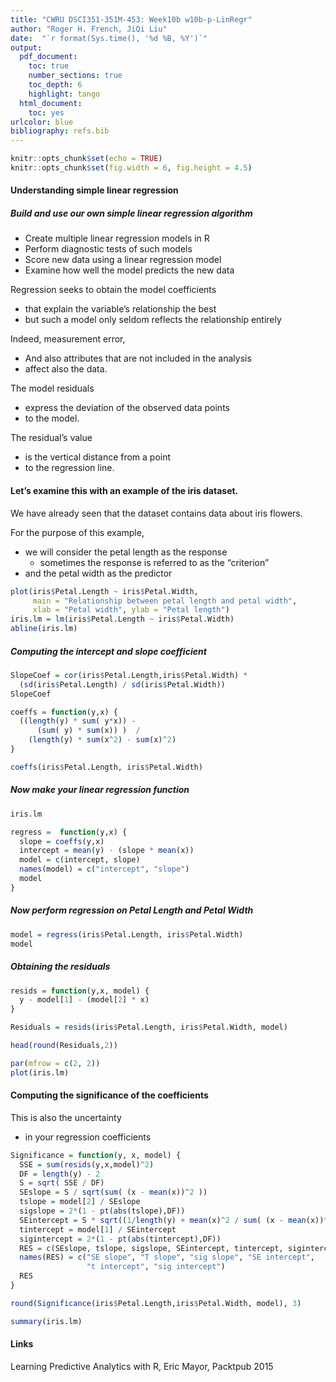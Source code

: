 ```yaml
---
title: "CWRU DSCI351-351M-453: Week10b w10b-p-LinRegr"
author: "Roger H. French, JiQi Liu"
date:  "`r format(Sys.time(), '%d %B, %Y')`"
output: 
  pdf_document:
    toc: true
    number_sections: true
    toc_depth: 6
    highlight: tango
  html_document:
    toc: yes
urlcolor: blue
bibliography: refs.bib
---
```

  
\setcounter{section}{10}
\setcounter{subsection}{2}
\setcounter{subsubsection}{1}

```r
knitr::opts_chunk$set(echo = TRUE)
knitr::opts_chunk$set(fig.width = 6, fig.height = 4.5) 
```

<!-- 
  How to make comments inside Rmarkdown
# Script Name: My class notes template for Fall 2018
# Purpose: This is a template Rmd file to start a new class from
# Authors: Roger H. French
# License: Creative Commons Attribution-ShareAlike NonCommercial 4.0 International License.
##########
# Latest Changelog Entires:
# v0.00.01 - Filename.Rmd - Roger French started this blank Rmd script
-->
  
  <!-- Or on a single line like this -->

#### Understanding simple linear regression
 
##### Build and use our own simple linear regression algorithm

  - Create multiple linear regression models in R
  - Perform diagnostic tests of such models
  - Score new data using a linear regression model
  - Examine how well the model predicts the new data

Regression seeks to obtain the model coefficients

  - that explain the variable's relationship the best 
  - but such a model only seldom reflects the relationship entirely

Indeed, measurement error, 

  - And also attributes that are not included in the analysis 
  - affect also the data. 

The model residuals 

  - express the deviation of the observed data points 
  - to the model. 

The residual's value 

  - is the vertical distance from a point 
  - to the regression line. 

#### Let's examine this with an example of the iris dataset. 

We have already seen that the dataset contains data about iris flowers. 

For the purpose of this example, 

  - we will consider the petal length as the response
    - sometimes the response is referred to as the "criterion"
  - and the petal width as the predictor

```r
plot(iris$Petal.Length ~ iris$Petal.Width, 
     main = "Relationship between petal length and petal width", 
     xlab = "Petal width", ylab = "Petal length")
iris.lm = lm(iris$Petal.Length ~ iris$Petal.Width)
abline(iris.lm)
```

##### Computing the intercept and slope coefficient

```r
SlopeCoef = cor(iris$Petal.Length,iris$Petal.Width) * 
  (sd(iris$Petal.Length) / sd(iris$Petal.Width))
SlopeCoef

coeffs = function(y,x) {
  ((length(y) * sum( y*x)) - 
      (sum( y) * sum(x)) )  / 
    (length(y) * sum(x^2) - sum(x)^2)
}

coeffs(iris$Petal.Length, iris$Petal.Width)
```

##### Now make your linear regression function
```r
iris.lm

regress =  function(y,x) {
  slope = coeffs(y,x)
  intercept = mean(y) - (slope * mean(x))
  model = c(intercept, slope)
  names(model) = c("intercept", "slope")
  model
}
```

##### Now perform regression on Petal Length and Petal Width
```r
model = regress(iris$Petal.Length, iris$Petal.Width)
model
```

##### Obtaining the residuals
```r
resids = function(y,x, model) {
  y - model[1] - (model[2] * x)
}

Residuals = resids(iris$Petal.Length, iris$Petal.Width, model)

head(round(Residuals,2))

par(mfrow = c(2, 2))
plot(iris.lm)
```

#### Computing the significance of the coefficients

This is also the uncertainty 

  - in your regression coefficients
```r
Significance = function(y, x, model) {
  SSE = sum(resids(y,x,model)^2)
  DF = length(y) - 2
  S = sqrt( SSE / DF)
  SEslope = S / sqrt(sum( (x - mean(x))^2 ))
  tslope = model[2] / SEslope
  sigslope = 2*(1 - pt(abs(tslope),DF))
  SEintercept = S * sqrt((1/length(y) + mean(x)^2 / sum( (x - mean(x))^2)))
  tintercept = model[1] / SEintercept
  sigintercept = 2*(1 - pt(abs(tintercept),DF))
  RES = c(SEslope, tslope, sigslope, SEintercept, tintercept, sigintercept)
  names(RES) = c("SE slope", "T slope", "sig slope", "SE intercept", 
                 "t intercept", "sig intercept")
  RES
} 

round(Significance(iris$Petal.Length,iris$Petal.Width, model), 3)

summary(iris.lm)
```


#### Links

Learning Predictive Analytics with R, Eric Mayor, Packtpub 2015